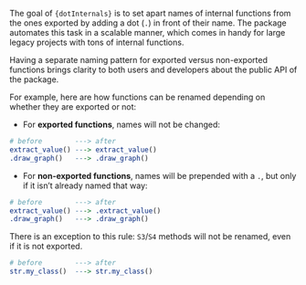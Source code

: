 The goal of `{dotInternals}` is to set apart names of internal functions from the ones exported by adding a dot (`.`) in front of their name. The package automates this task in a scalable manner, which comes in handy for large legacy projects with tons of internal functions.

Having a separate naming pattern for exported versus non-exported functions brings clarity to both users and developers about the public API of the package.

For example, here are how functions can be renamed depending on whether they are exported or not:

- For **exported functions**, names will not be changed:

```r
# before        ---> after
extract_value() ---> extract_value() 
.draw_graph()   ---> .draw_graph()
```

- For **non-exported functions**, names will be prepended with a `.`, but only if it isn't already named that way:

```r
# before        ---> after
extract_value() ---> .extract_value() 
.draw_graph()   ---> .draw_graph()
```

There is an exception to this rule: `S3`/`S4` methods will not be renamed, even if it is not exported.

```r
# before        ---> after
str.my_class()  ---> str.my_class() 
```
